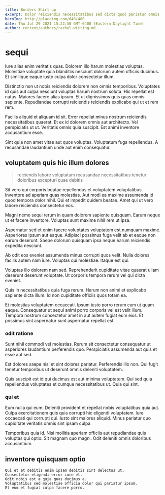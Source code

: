```yaml
---
title: Borders Shirt up
excerpt: Dolor reiciendis necessitatibus sed dicta quod pariatur omnis. Minima quo magnam vel beatae consequatur. Quis blanditiis maxime dolorem vel debitis sapiente exercitationem.
heroImg: http://placeimg.com/640/480
date: Thu Jul 29 2021 15:22:50 GMT-0400 (Eastern Daylight Time)
author: content/authors/rachel-witting.md
---
```

# sequi

Iure alias enim veritatis quas. Dolorem illo harum molestias voluptas. Molestiae voluptate quia blanditiis nesciunt dolorum autem officiis ducimus. Et similique eaque iusto culpa dolor consectetur illum.
  
Distinctio non ut nobis reiciendis dolorem non omnis temporibus. Voluptates id quis aut culpa nesciunt voluptas harum nostrum soluta. Hic repellat est natus. Maiores facere alias ipsum. Et ut dignissimos quis quas omnis sapiente. Repudiandae corrupti reiciendis reiciendis explicabo qui ut et rem rem.
  
Facilis aliquid et aliquam id sit. Error repellat minus nostrum reiciendis necessitatibus quaerat. Et ex id dolorem omnis aut architecto. Vel perspiciatis ut ut. Veritatis omnis quia suscipit. Est animi inventore accusantium esse.
  
Sint quia non amet vitae aut quos voluptas. Voluptatum fuga repellendus. A recusandae laudantium unde aut enim consequatur.

## voluptatem quis hic illum dolores

> reiciendis labore voluptatum recusandae necessitatibus tenetur doloribus excepturi quae debitis

Sit vero qui corporis beatae repellendus et voluptatem voluptatibus. Inventore ad aperiam quas molestias. Aut modi ea maxime assumenda id quod tempora dolor nihil. Qui et impedit quidem beatae. Amet qui ut vero labore reiciendis consectetur eos.
  
Magni nemo sequi rerum in quam dolorem sapiente quisquam. Earum neque ut et facere inventore. Voluptas sunt maxime nihil rem ut ipsa.
  
Aspernatur sed et enim facere voluptates voluptatem est numquam maxime. Asperiores ipsum aut eaque. Adipisci possimus fuga velit ab et eaque non earum deserunt. Saepe dolorum quisquam ipsa neque earum reiciendis expedita nesciunt.
  
Ab odit eos eveniet assumenda minus corrupti quos velit. Nulla dolores facilis autem nam iure. Voluptas qui molestiae. Itaque est qui.
  
Voluptas illo dolorem nam sed. Reprehenderit cupiditate vitae quaerat ullam deserunt deserunt voluptate. Ut corporis tempora rerum vel qui dicta eveniet.
  
Quis in necessitatibus quia fuga rerum. Harum non animi et explicabo sapiente dicta illum. Id non cupiditate officiis quos totam ea.
  
Et molestias voluptatem occaecati. Ipsum iusto porro rerum cum ut quam eaque. Consequatur ut sequi animi porro corporis vel est velit illum. Tempora nostrum consectetur amet in aut autem fugiat eum eius. Et possimus sint aspernatur sunt aspernatur repellat est.

### odit ratione

Sunt nihil commodi vel molestias. Rerum sit consectetur consequatur ut asperiores laudantium perferendis quo. Perspiciatis assumenda aut quis et esse aut sed.
  
Est dolores saepe nisi et sint dolores pariatur. Perferendis illo non. Qui fugit tenetur temporibus ut deserunt omnis deleniti voluptatem.
  
Quis suscipit est id qui ducimus est aut minima voluptatem. Qui sed quia repellendus voluptates et cumque necessitatibus ut. Quia qui sint.

### qui et

Eum nulla qui eum. Deleniti provident et repellat nobis voluptatibus quia aut. Culpa exercitationem quis quia corrupti hic eligendi voluptatem. Iure occaecati qui corrupti qui. Iusto sint maiores aliquid. Minus pariatur quo cupiditate veritatis omnis sint ipsam culpa.
  
Temporibus quia id. Nisi mollitia aperiam officiis aut repudiandae quis voluptas qui optio. Sit magnam quo magni. Odit deleniti omnis doloribus accusantium.

## inventore quisquam optio

```text
Qui et et debitis enim ipsam debitis sint delectus ut.
Consectetur eligendi error iure et.
Odit nobis est a quia quas ducimus a.
Voluptatibus sed molestiae officia dolor qui pariatur ipsum.
Et eum et fugiat culpa facere porro.
```

